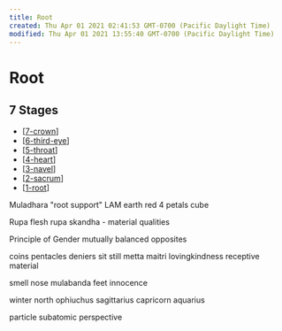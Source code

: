 ```yaml
---
title: Root
created: Thu Apr 01 2021 02:41:53 GMT-0700 (Pacific Daylight Time)
modified: Thu Apr 01 2021 13:55:40 GMT-0700 (Pacific Daylight Time)
---
```

# Root

## 7 Stages

- [[7-crown]]
- [[6-third-eye]]
- [[5-throat]]
- [[4-heart]]
- [[3-navel]]
- [[2-sacrum]]
- [[1-root]]

Muladhara "root support"
LAM
earth
red
4 petals
cube

Rupa
flesh
rupa skandha - material qualities

Principle of Gender
mutually balanced opposites

coins pentacles deniers
sit still
metta maitri lovingkindness
receptive material

smell
nose
mulabanda
feet
innocence

winter
north
ophiuchus
sagittarius
capricorn
aquarius

particle
subatomic perspective

[//begin]: # 'Autogenerated link references for markdown compatibility'
[7-crown]: 7-crown 'Crown'
[6-third-eye]: 6-third-eye 'Third Eye'
[5-throat]: 5-throat 'Throat'
[4-heart]: 4-heart 'Heart'
[3-navel]: 3-navel 'Navel'
[2-sacrum]: 2-sacrum 'Sacrum'
[1-root]: 1-root 'Root'
[//end]: # 'Autogenerated link references'
